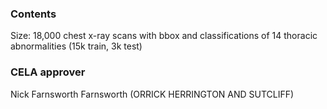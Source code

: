 ### Contents
Size: 18,000 chest x-ray scans with bbox and classifications of 14 thoracic abnormalities (15k train, 3k test)

### CELA approver
Nick Farnsworth Farnsworth (ORRICK HERRINGTON AND SUTCLIFF)